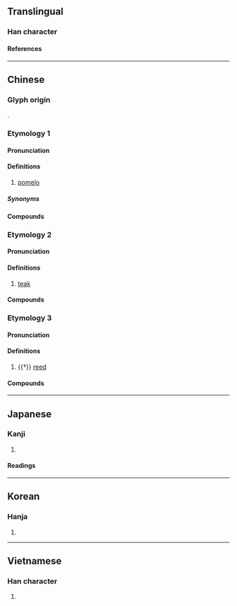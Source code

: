{{character info/new}}
==Translingual==

===Han character===
{{Han char|rn=75|rad=木|as=05|sn=9|four=45960|canj=DLW|ids=⿰木由}}

====References====
{{Han ref|kx=0519.120|dkj=14629|dj=0907.120|hdz=21182.050|uh=67DA}}

----

==Chinese==
{{zh-forms}}

===Glyph origin===
{{Han etym}}
{{Han compound|木|由|ls=psc|c1=s|c2=p|t1=tree; wood}}.

===Etymology 1===

====Pronunciation====
{{zh-pron
|m=yòu
|c=jau6-2,jau6
|h=pfs=yu;gd=yu4
|md=iû
|mn=iū
|mn-t=iu7
|w=3hhieu
|mc=1
|oc=1
|ma=
|cat=n
}}

====Definitions====
{{zh-hanzi}}

# [[pomelo]]

=====Synonyms=====
{{zh-dial|柚子}}

====Compounds====
{{zh-der|柚子|柚仔|西柚|葡萄柚|碌柚|沙田柚}}

===Etymology 2===

====Pronunciation====
{{zh-pron
|m=yóu,yòu,1nb=Mainland,2nb=Taiwan
|c=jau4
|md=iû
|mn-t=iu5
|cat=n
}}

====Definitions====
{{zh-hanzi}}

# [[teak]]

====Compounds====
{{zh-der|柚木|柚梧}}

===Etymology 3===

====Pronunciation====
{{zh-pron
|m=zhóu,zhú,1nb=colloquial,2nb=literary
|c=zuk6
|mc=2
|oc=2
|cat=n
}}

====Definitions====
{{zh-hanzi}}

# {{†}} {{lb|zh|weaving}} [[reed]]

====Compounds====
{{zh-der|杼柚}}

----

==Japanese==

===Kanji===
{{ja-kanji|grade=|rs=木05}}

# {{defn|lang=ja|sort=木05}}

====Readings====
{{ja-readings
|on=ゆ
|kun=ゆず-
}}

----

==Korean==

===Hanja===
{{ko-hanja|hangeul=[[유]], [[축]]|eumhun=|rv=yu, chuk|mr=yu, ch'uk|y=yu, chwuk}}

# {{defn|lang=ko|sort=木05}}

----

==Vietnamese==

===Han character===
{{vi-hantu|[[dâu]], [[dữu]]|rs=木05}}

# {{defn|lang=vi|sort=木05}}